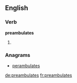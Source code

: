 ==English==

===Verb===
'''preambulates'''

# {{third-person singular of|preambulate}}

===Anagrams===
* [[perambulates#English|perambulates]]

[[de:preambulates]]
[[fr:preambulates]]